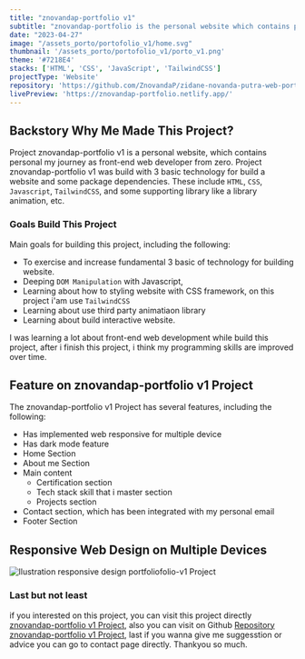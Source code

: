 ```yaml
---
title: "znovandap-portfolio v1"
subtitle: "znovandap-portfolio is the personal website which contains personal biographical content as front-end web developer."
date: "2023-04-27"
image: "/assets_porto/portofolio_v1/home.svg"
thumbnail: '/assets_porto/portofolio_v1/porto_v1.png'
theme: '#7218E4'
stacks: ['HTML', 'CSS', 'JavaScript', 'TailwindCSS']
projectType: 'Website'
repository: 'https://github.com/ZnovandaP/zidane-novanda-putra-web-portfolio/'
livePreview: 'https://znovandap-portfolio.netlify.app/'
---
```


## Backstory Why Me Made This Project?

Project znovandap-portfolio v1 is a personal website, which contains personal my journey as front-end
web developer from zero. Project znovandap-portfolio v1 was build with 3 basic technology for build a 
website and some package dependencies. These include `HTML`, `CSS`, `Javascript`, `TailwindCSS`, 
and some supporting library like a library animation, etc.  

### Goals Build This Project

Main goals for building this project, including the following: 

- To exercise and increase fundamental 3 basic of technology for building website.
- Deeping `DOM Manipulation` with Javascript,
- Learning about how to styling website with CSS framework, on this project i'am use `TailwindCSS`
- Learning about use third party animatiaon library
- Learning about build interactive website.

I was learning a lot about front-end web development while build this project, after i finish this
project, i think my programming skills are improved over time. 

## Feature on znovandap-portfolio v1 Project

The znovandap-portfolio v1 Project has several features, including the following:
  - Has implemented web responsive for multiple device
  - Has dark mode feature
  - Home Section
  - About me Section
  - Main content
    - Certification section   
    - Tech stack skill that i master section
    - Projects section
  - Contact section, which has been integrated with my personal email
  - Footer Section


## Responsive Web Design on Multiple Devices

![Ilustration responsive design portfoliofolio-v1 Project](/assets_porto/portofolio_v1/responsive.svg)

### Last but not least

if you interested on this project, you can visit this project directly 
[znovandap-portfolio v1 Project](https://znovandap-portfolio.netlify.app/), 
also you can visit on Github [Repository znovandap-portfolio v1 Project](https://github.com/ZnovandaP/zidane-novanda-putra-web-portfolio/), last if you wanna give me suggesstion or advice you can go to contact page directly. Thankyou so much.  